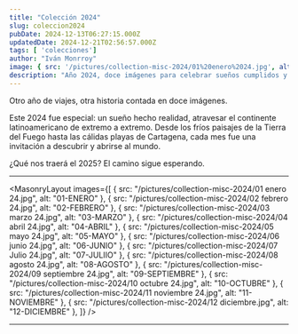 ```yaml
---
title: "Colección 2024"
slug: coleccion2024
pubDate: 2024-12-13T06:27:15.000Z
updatedDate: 2024-12-21T02:56:57.000Z
tags: [ 'colecciones']
author: "Iván Monrroy"
image: { src: '/pictures/collection-misc-2024/01%20enero%2024.jpg', alt: Coleccion2024, positionx: 50%, positiony: 40% }
description: "Año 2024, doce imágenes para celebrar sueños cumplidos y grabar en el alma paisajes inolvidables."
---
```


Otro año de viajes, otra historia contada en doce imágenes.

Este 2024 fue especial: un sueño hecho realidad, atravesar el continente latinoamericano de extremo a extremo. Desde los fríos paisajes de la Tierra del Fuego hasta las cálidas playas de Cartagena, cada mes fue una invitación a descubrir y abrirse al mundo.

¿Qué nos traerá el 2025? El camino sigue esperando.

---


<MasonryLayout images={[
        { src: "/pictures/collection-misc-2024/01 enero 24.jpg", alt: "01-ENERO" },
        { src: "/pictures/collection-misc-2024/02 febrero 24.jpg", alt: "02-FEBRERO" },
        { src: "/pictures/collection-misc-2024/03 marzo 24.jpg", alt: "03-MARZO" },
        { src: "/pictures/collection-misc-2024/04 abril 24.jpg", alt: "04-ABRIL" },
        { src: "/pictures/collection-misc-2024/05 mayo 24.jpg", alt: "05-MAYO" },
        { src: "/pictures/collection-misc-2024/06 junio 24.jpg", alt: "06-JUNIO" },
        { src: "/pictures/collection-misc-2024/07 Julio 24.jpg", alt: "07-JULIIO" },
        { src: "/pictures/collection-misc-2024/08 agosto 24.jpg", alt: "08-AGOSTO" },
        { src: "/pictures/collection-misc-2024/09 septiembre 24.jpg", alt: "09-SEPTIEMBRE" },
        { src: "/pictures/collection-misc-2024/10 octubre 24.jpg", alt: "10-OCTUBRE" },
        { src: "/pictures/collection-misc-2024/11 noviembre 24.jpg", alt: "11-NOVIEMBRE" },
        { src: "/pictures/collection-misc-2024/12 diciembre.jpg", alt: "12-DICIEMBRE" },
]} />

---